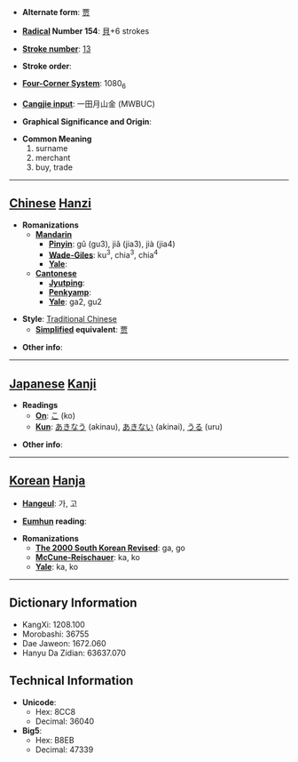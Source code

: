 * '''Alternate form''': [[贾]]

* '''[[Wiktionary:Chinese radical index| Radical]] Number 154''': [[Wiktionary:Chinese radical index 貝|貝]]+6 strokes

* '''[[Wiktionary:Chinese total strokes index|Stroke number]]''': [[Wiktionary:Chinese total strokes index 13|13]]

* '''Stroke order''': 

* '''[[Wiktionary:Chinese four corner index|Four-Corner System]]''': 1080<sub>6</sub>

* '''[[Wiktionary:Chinese Cangjie index|Cangjie input]]''': 一田月山金 (MWBUC)

* '''Graphical Significance and Origin''': 

* '''Common Meaning'''
*#surname
*# merchant
*# buy, trade


----

== [[Chinese]] [[Hanzi]] ==

* '''Romanizations'''
** '''[[Mandarin]]'''
*** '''[[Pinyin]]''': gǔ (gu3), jiǎ (jia3), jià (jia4)
*** '''[[Wade-Giles]]''': ku<sup>3</sup>, chia<sup>3</sup>, chia<sup>4</sup>
*** '''[[Yale]]''': 
** '''[[Cantonese]]'''
*** '''[[Jyutping]]''':
*** '''[[Penkyamp]]''': 
*** '''[[Yale]]''': ga2, gu2

* '''Style''': [[Traditional Chinese]] 
** '''[[Simplified Chinese|Simplified]] equivalent''': [[贾]]

* '''Other info''': 

----

== [[Japanese]] [[Kanji]] ==

* '''Readings'''
** '''[[On]]''': [[こ]] (ko)
** '''[[Kun]]''': [[あきなう]] (akinau), [[あきない]] (akinai), [[うる]] (uru)

* '''Other info''':  

----

== [[Korean]] [[Hanja]] ==

* '''[[Hangeul]]''': 가, 고

* '''[[Eumhun]] reading''': 

* '''Romanizations'''
** '''[[The 2000 South Korean Revised Romanization|The 2000 South Korean Revised]]''': ga, go
** '''[[McCune-Reischauer]]''': ka, ko
** '''[[Yale]]''': ka, ko

----

== Dictionary Information ==

* KangXi: 1208.100
* Morobashi: 36755
* Dae Jaweon: 1672.060
* Hanyu Da Zidian: 63637.070

== Technical Information ==

* '''Unicode''':
** Hex: 8CC8
** Decimal: 36040
* '''Big5''':
** Hex: B8EB
** Decimal: 47339